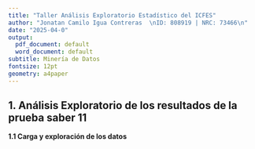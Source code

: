 ```yaml
---
title: "Taller Análisis Exploratorio Estadístico del ICFES"
author: "Jonatan Camilo Igua Contreras  \nID: 808919 | NRC: 73466\n"
date: "2025-04-0"
output:
  pdf_document: default
  word_document: default
subtitle: Minería de Datos
fontsize: 12pt
geometry: a4paper
---
```

## 1. Análisis Exploratorio de los resultados de la prueba saber 11 

**1.1 Carga y exploración de los datos**  
